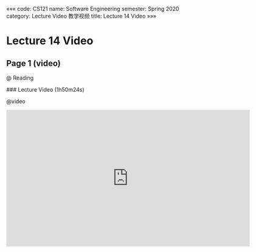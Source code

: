 «««
code: CS121
name: Software Engineering
semester: Spring 2020
category: Lecture Video 教学视频
title: Lecture 14 Video
»»»

# Lecture 14 Video

## Page 1 (video)

@ Reading

<div class="markdown-body">
### Lecture Video (1h50m24s)
</div>

@video

<iframe src="https://watchsb.com/e/xb8108y9uqw2.html" frameborder=0 marginwidth=0 marginheight=0 scrolling=no width=640 height=360 allowfullscreen></iframe>


